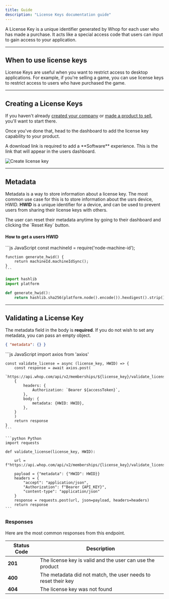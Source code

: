 ```yaml
---
title: Guide
description: "License Keys documentation guide"
---
```


A License Key is a unique identifier generated by Whop for each user who has made a purchase. It acts like a special access code that users can input to gain access to your application.

---

## When to use license keys

License Keys are useful when you want to restrict access to desktop applications. For example, if you're selling a game, you can use license keys to restrict access to users who have purchased the game.

---

## Creating a License Keys

If you haven't already [created your company](https://docs.whop.com/creating-company) or [made a product to sell](https://docs.whop.com/creating-company#creating-your-first-product), you'll want to start there.

Once you've done that, head to the dashboard to add the license key capability to your product.

<Warning>
  A download link is required to add a **Software** experience. This is the link
  that will appear in the users dashboard.
</Warning>

![Create license key](https://dev-docs-weld.vercel.app/newsoftware.gif)

---

## Metadata

Metadata is a way to store information about a license key. The most common use case for this is to store information about the usrs device, HWID. **HWID** is a unique identifier for a device, and can be used to prevent users from sharing their license keys with others.

<Warning>
  The user can reset their metadata anytime by going to their dashboard and
  clicking the `Reset Key` button.
</Warning>

#### How to get a users HWID

<CodeGroup>
    ```js JavaScript
    const machineId = require('node-machine-id');

    function generate_hwid() {
        return machineId.machineIdSync();
    }
    ```

```python Python
import hashlib
import platform

def generate_hwid():
    return hashlib.sha256(platform.node().encode()).hexdigest().strip()
```

</CodeGroup>

---

## Validating a License Key

The metadata field in the body is **required**. If you do not wish to set any metadata, you can pass an empty object.

```json
{ "metadata": {} }
```

<CodeGroup>
    ```js JavaScript
    import axios from 'axios'

    const validate_license = async (license_key, HWID) => {
        const response = await axios.post(
        `https://api.whop.com/api/v2/memberships/${license_key}/validate_license`,
        {
            headers: {
                Authorization: `Bearer ${accessToken}`,
            },
            body: {
                metadata: {HWID: HWID},
            },
        }
        )
        return response
    }
    ```

    ```python Python
    import requests

    def validate_license(license_key, HWID):

        url = f"https://api.whop.com/api/v2/memberships/{license_key}/validate_license"

        payload = {"metadata": {"HWID": HWID}}
        headers = {
            "accept": "application/json",
            "Authorization": f"Bearer {API_KEY}",
            "content-type": "application/json"
        }
        response = requests.post(url, json=payload, headers=headers)
        return response
    ```

</CodeGroup>

### Responses

Here are the most common responses from this endpoint.

| Status Code | Description                                                   |
| ----------- | ------------------------------------------------------------- |
| **201**     | The license key is valid and the user can use the product     |
| **400**     | The metadata did not match, the user needs to reset their key |
| **404**     | The license key was not found                                 |
